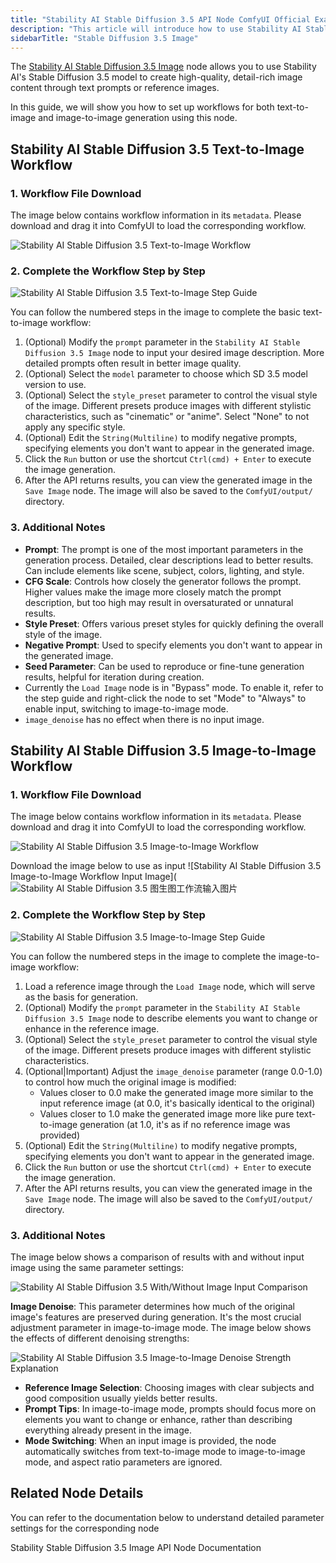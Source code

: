 ```yaml
---
title: "Stability AI Stable Diffusion 3.5 API Node ComfyUI Official Example"
description: "This article will introduce how to use Stability AI Stable Diffusion 3.5 API node's text-to-image and image-to-image capabilities in ComfyUI"
sidebarTitle: "Stable Diffusion 3.5 Image"
---
```



The [Stability AI Stable Diffusion 3.5 Image](/zh-CN/built-in-nodes/api-node/image/stability-ai/stability-ai-stable-diffusion-3-5-image) node allows you to use Stability AI's Stable Diffusion 3.5 model to create high-quality, detail-rich image content through text prompts or reference images.

In this guide, we will show you how to set up workflows for both text-to-image and image-to-image generation using this node.

<ReqHint/>

## Stability AI Stable Diffusion 3.5 Text-to-Image Workflow

### 1. Workflow File Download

The image below contains workflow information in its `metadata`. Please download and drag it into ComfyUI to load the corresponding workflow.

![Stability AI Stable Diffusion 3.5 Text-to-Image Workflow](https://raw.githubusercontent.com/Comfy-Org/example_workflows/main/api_nodes/stability_ai/stable_diffusion_3-5-t2i.png)

### 2. Complete the Workflow Step by Step

![Stability AI Stable Diffusion 3.5 Text-to-Image Step Guide](/images/tutorial/api_nodes/stability_ai/stable_diffusion_3_5_image_t2i_step_guide.jpg)

You can follow the numbered steps in the image to complete the basic text-to-image workflow:
1. (Optional) Modify the `prompt` parameter in the `Stability AI Stable Diffusion 3.5 Image` node to input your desired image description. More detailed prompts often result in better image quality.
2. (Optional) Select the `model` parameter to choose which SD 3.5 model version to use.
3. (Optional) Select the `style_preset` parameter to control the visual style of the image. Different presets produce images with different stylistic characteristics, such as "cinematic" or "anime". Select "None" to not apply any specific style.
4. (Optional) Edit the `String(Multiline)` to modify negative prompts, specifying elements you don't want to appear in the generated image.
5. Click the `Run` button or use the shortcut `Ctrl(cmd) + Enter` to execute the image generation.
6. After the API returns results, you can view the generated image in the `Save Image` node. The image will also be saved to the `ComfyUI/output/` directory.

### 3. Additional Notes

- **Prompt**: The prompt is one of the most important parameters in the generation process. Detailed, clear descriptions lead to better results. Can include elements like scene, subject, colors, lighting, and style.
- **CFG Scale**: Controls how closely the generator follows the prompt. Higher values make the image more closely match the prompt description, but too high may result in oversaturated or unnatural results.
- **Style Preset**: Offers various preset styles for quickly defining the overall style of the image.
- **Negative Prompt**: Used to specify elements you don't want to appear in the generated image.
- **Seed Parameter**: Can be used to reproduce or fine-tune generation results, helpful for iteration during creation.
- Currently the `Load Image` node is in "Bypass" mode. To enable it, refer to the step guide and right-click the node to set "Mode" to "Always" to enable input, switching to image-to-image mode.
- `image_denoise` has no effect when there is no input image.

## Stability AI Stable Diffusion 3.5 Image-to-Image Workflow

### 1. Workflow File Download

The image below contains workflow information in its `metadata`. Please download and drag it into ComfyUI to load the corresponding workflow.

![Stability AI Stable Diffusion 3.5 Image-to-Image Workflow](https://raw.githubusercontent.com/Comfy-Org/example_workflows/main/api_nodes/stability_ai/sd3-5-i2i/stable_diffusion_3_5-i2i.png)

Download the image below to use as input
![Stability AI Stable Diffusion 3.5 Image-to-Image Workflow Input Image](![Stability AI Stable Diffusion 3.5 图生图工作流输入图片](https://raw.githubusercontent.com/Comfy-Org/example_workflows/main/api_nodes/stability_ai/sd3-5-i2i/input.jpg)


### 2. Complete the Workflow Step by Step

![Stability AI Stable Diffusion 3.5 Image-to-Image Step Guide](/images/tutorial/api_nodes/stability_ai/stable_diffusion_3_5_image_i2i_step_guide.jpg)

You can follow the numbered steps in the image to complete the image-to-image workflow:
1. Load a reference image through the `Load Image` node, which will serve as the basis for generation.
2. (Optional) Modify the `prompt` parameter in the `Stability AI Stable Diffusion 3.5 Image` node to describe elements you want to change or enhance in the reference image.
3. (Optional) Select the `style_preset` parameter to control the visual style of the image. Different presets produce images with different stylistic characteristics.
4. (Optional|Important) Adjust the `image_denoise` parameter (range 0.0-1.0) to control how much the original image is modified:
   - Values closer to 0.0 make the generated image more similar to the input reference image (at 0.0, it's basically identical to the original)
   - Values closer to 1.0 make the generated image more like pure text-to-image generation (at 1.0, it's as if no reference image was provided)
5. (Optional) Edit the `String(Multiline)` to modify negative prompts, specifying elements you don't want to appear in the generated image.
6. Click the `Run` button or use the shortcut `Ctrl(cmd) + Enter` to execute the image generation.
8. After the API returns results, you can view the generated image in the `Save Image` node. The image will also be saved to the `ComfyUI/output/` directory.

### 3. Additional Notes

The image below shows a comparison of results with and without input image using the same parameter settings:

![Stability AI Stable Diffusion 3.5 With/Without Image Input Comparison](/images/tutorial/api_nodes/stability_ai/stable_diffusion_3_5_compare.jpg)

**Image Denoise**: This parameter determines how much of the original image's features are preserved during generation. It's the most crucial adjustment parameter in image-to-image mode. The image below shows the effects of different denoising strengths:

![Stability AI Stable Diffusion 3.5 Image-to-Image Denoise Strength Explanation](/images/tutorial/api_nodes/stability_ai/stable_diffusion_3_5_image_i2i_image_denoise.jpg)

- **Reference Image Selection**: Choosing images with clear subjects and good composition usually yields better results.
- **Prompt Tips**: In image-to-image mode, prompts should focus more on elements you want to change or enhance, rather than describing everything already present in the image.
- **Mode Switching**: When an input image is provided, the node automatically switches from text-to-image mode to image-to-image mode, and aspect ratio parameters are ignored.

## Related Node Details

You can refer to the documentation below to understand detailed parameter settings for the corresponding node

<Card title="Stability Stable Diffusion 3.5 Image Node Documentation" icon="book" href="/built-in-nodes/api-node/image/stability-ai/stability-ai-stable-diffusion-3-5-image">
Stability Stable Diffusion 3.5 Image API Node Documentation
</Card>